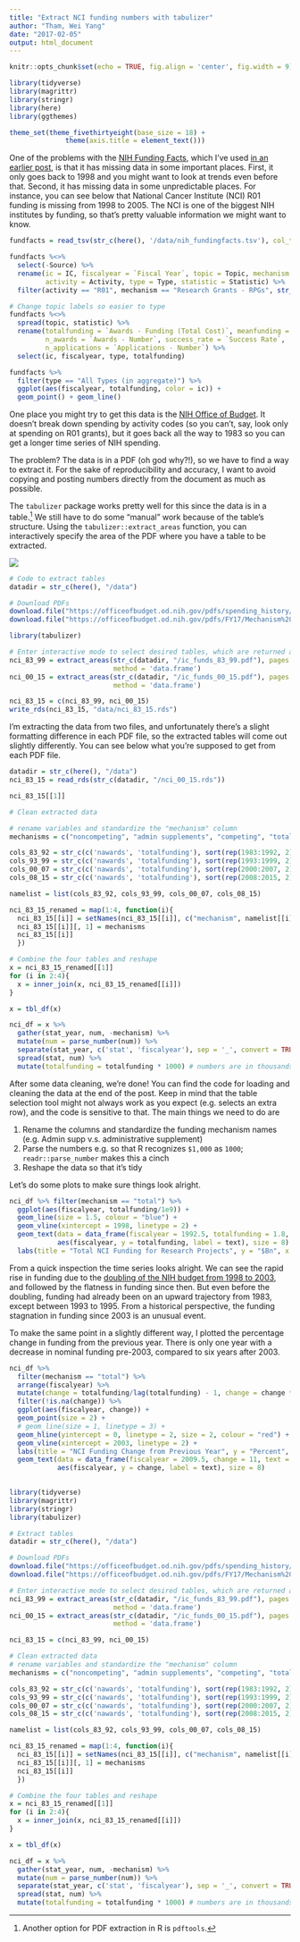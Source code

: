 ```yaml
---
title: "Extract NCI funding numbers with tabulizer"
author: "Tham, Wei Yang"
date: "2017-02-05"
output: html_document
---
```


```r
knitr::opts_chunk$set(echo = TRUE, fig.align = 'center', fig.width = 9)
```

```r
library(tidyverse)
library(magrittr)
library(stringr)
library(here)
library(ggthemes)

theme_set(theme_fivethirtyeight(base_size = 18) +
              theme(axis.title = element_text()))

```

One of the problems with the [NIH Funding Facts](https://report.nih.gov/fundingfacts/fundingfacts.aspx), which I've used [in an earlier post](https://weiyangtham.github.io/nih_booms_busts/), is that it has missing data in some important places. First, it only goes back to 1998 and you might want to look at trends even before that. Second, it has missing data in some unpredictable places. For instance, you can see below that National Cancer Institute (NCI) R01 funding is missing from 1998 to 2005. The NCI is one of the biggest NIH institutes by funding, so that's pretty valuable information we might want to know. 

```r
fundfacts = read_tsv(str_c(here(), '/data/nih_fundingfacts.tsv'), col_types = cols(Statistic = 'd')) 

fundfacts %<>% 
  select(-Source) %>% 
  rename(ic = IC, fiscalyear = `Fiscal Year`, topic = Topic, mechanism = Mechanism, 
         activity = Activity, type = Type, statistic = Statistic) %>% 
  filter(activity == "R01", mechanism == "Research Grants - RPGs", str_detect(ic, "NCI|NHLBI"))

# Change topic labels so easier to type
fundfacts %<>% 
  spread(topic, statistic) %>% 
  rename(totalfunding = `Awards - Funding (Total Cost)`, meanfunding = `Awards - Average Total Cost`, 
         n_awards = `Awards - Number`, success_rate = `Success Rate`, 
         n_applications = `Applications - Number`) %>% 
  select(ic, fiscalyear, type, totalfunding)

fundfacts %>% 
  filter(type == "All Types (in aggregate)") %>% 
  ggplot(aes(fiscalyear, totalfunding, color = ic)) + 
  geom_point() + geom_line()

```

One place you might try to get this data is the [NIH Office of Budget](https://officeofbudget.od.nih.gov/spending_hist.html). It doesn't break down spending by activity codes (so you can't, say, look only at spending on R01 grants), but it goes back all the way to 1983 so you can get a longer time series of NIH spending. 

The problem? The data is in a PDF (oh god why?!), so we have to find a way to extract it. For the sake of reproducibility and accuracy, I want to avoid copying and posting numbers directly from the document as much as possible. 

The `tabulizer` package works pretty well for this since the data is in a table.[^1] We still have to do some "manual" work because of the table's structure. Using the `tabulizer::extract_areas` function, you can interactively specify the area of the PDF where you have a table to be extracted. 

![][ncipdf]

[ncipdf]: https://weiyangtham.github.io/images/ncipdf.png

[^1]: Another option for PDF extraction in R is `pdftools`.

```r
# Code to extract tables
datadir = str_c(here(), "/data")

# Download PDFs
download.file("https://officeofbudget.od.nih.gov/pdfs/spending_history/Mechanism%20Detail%20by%20IC,%20FY%201983%20-%20FY%201999.pdf", destfile = str_c(datadir, "/ic_funds_83_99.pdf"))
download.file("https://officeofbudget.od.nih.gov/pdfs/FY17/Mechanism%20Detail%20by%20IC%20FY%202000-FY%202015%20V.pdf", destfile = str_c(datadir, "/ic_funds_00_15.pdf"))

library(tabulizer)

# Enter interactive mode to select desired tables, which are returned as a list
nci_83_99 = extract_areas(str_c(datadir, "/ic_funds_83_99.pdf"), pages = 1:2, 
                          method = 'data.frame')
nci_00_15 = extract_areas(str_c(datadir, "/ic_funds_00_15.pdf"), pages = 1:2, 
                          method = 'data.frame')

nci_83_15 = c(nci_83_99, nci_00_15)
write_rds(nci_83_15, "data/nci_83_15.rds")
```

I'm extracting the data from two files, and unfortunately there's a slight formatting difference in each PDF file, so the extracted tables will come out slightly differently. You can see below what you're supposed to get from each PDF file. 

```r

datadir = str_c(here(), "/data")
nci_83_15 = read_rds(str_c(datadir, "/nci_00_15.rds"))

nci_83_15[[1]]
```

```r
# Clean extracted data

# rename variables and standardize the "mechanism" column
mechanisms = c("noncompeting", "admin supplements", "competing", "total", "sbir-sttr", "total_with_sbir_sttr")

cols_83_92 = str_c(c('nawards', 'totalfunding'), sort(rep(1983:1992, 2)), sep = '_')
cols_93_99 = str_c(c('nawards', 'totalfunding'), sort(rep(1993:1999, 2)), sep = '_')
cols_00_07 = str_c(c('nawards', 'totalfunding'), sort(rep(2000:2007, 2)), sep = '_')
cols_08_15 = str_c(c('nawards', 'totalfunding'), sort(rep(2008:2015, 2)), sep = '_')

namelist = list(cols_83_92, cols_93_99, cols_00_07, cols_08_15)

nci_83_15_renamed = map(1:4, function(i){
  nci_83_15[[i]] = setNames(nci_83_15[[i]], c("mechanism", namelist[[i]]))
  nci_83_15[[i]][, 1] = mechanisms
  nci_83_15[[i]]
  })

# Combine the four tables and reshape
x = nci_83_15_renamed[[1]]
for (i in 2:4){
  x = inner_join(x, nci_83_15_renamed[[i]])
}

x = tbl_df(x)

nci_df = x %>% 
  gather(stat_year, num, -mechanism) %>% 
  mutate(num = parse_number(num)) %>% 
  separate(stat_year, c('stat', 'fiscalyear'), sep = '_', convert = TRUE) %>% 
  spread(stat, num) %>% 
  mutate(totalfunding = totalfunding * 1000) # numbers are in thousands of dollars

```

After some data cleaning, we're done!  You can find the code for loading and cleaning the data at the end of the post. Keep in mind that the table selection tool might not always work as you expect (e.g. selects an extra row), and the code is sensitive to that. The main things we need to do are 

1. Rename the columns and standardize the funding mechanism names (e.g. Admin supp v.s. administrative supplement)
2. Parse the numbers e.g. so that R recognizes `$1,000` as `1000`; `readr::parse_number` makes this a cinch
3. Reshape the data so that it's tidy

Let's do some plots to make sure things look alright. 

```r
nci_df %>% filter(mechanism == "total") %>% 
  ggplot(aes(fiscalyear, totalfunding/1e9)) + 
  geom_line(size = 1.5, colour = "blue") +
  geom_vline(xintercept = 1998, linetype = 2) + 
  geom_text(data = data_frame(fiscalyear = 1992.5, totalfunding = 1.8, text = "Doubling Begins"), 
            aes(fiscalyear, y = totalfunding, label = text), size = 8) + 
  labs(title = "Total NCI Funding for Research Projects", y = "$Bn", x = "Fiscal Year")

```

From a quick inspection the time series looks alright. We can see the rapid rise in funding due to the [doubling of the NIH budget from 1998 to 2003](http://www.sciencemag.org/news/2002/01/nih-budget-reaches-doubling-point), and followed by the flatness in funding since then. But even before the doubling, funding had already been on an upward trajectory from 1983, except between 1993 to 1995. From a historical perspective, the funding stagnation in funding since 2003 is an unusual event. 

To make the same point in a slightly different way, I plotted the percentage change in funding from the previous year. There is only one year with a decrease in nominal funding pre-2003, compared to six years after 2003. 

```r
nci_df %>% 
  filter(mechanism == "total") %>% 
  arrange(fiscalyear) %>% 
  mutate(change = totalfunding/lag(totalfunding) - 1, change = change * 100) %>% 
  filter(!is.na(change)) %>% 
  ggplot(aes(fiscalyear, change)) +
  geom_point(size = 2) +
  # geom_line(size = 1, linetype = 3) + 
  geom_hline(yintercept = 0, linetype = 2, size = 2, colour = "red") + 
  geom_vline(xintercept = 2003, linetype = 2) + 
  labs(title = "NCI Funding Change from Previous Year", y = "Percent", x = "Fiscal Year") +
  geom_text(data = data_frame(fiscalyear = 2009.5, change = 11, text = "Post Doubling"), 
            aes(fiscalyear, y = change, label = text), size = 8) 
  

```

```r
library(tidyverse)
library(magrittr)
library(stringr)
library(tabulizer)

# Extract tables
datadir = str_c(here(), "/data")

# Download PDFs
download.file("https://officeofbudget.od.nih.gov/pdfs/spending_history/Mechanism%20Detail%20by%20IC,%20FY%201983%20-%20FY%201999.pdf", destfile = str_c(datadir, "/ic_funds_83_99.pdf"))
download.file("https://officeofbudget.od.nih.gov/pdfs/FY17/Mechanism%20Detail%20by%20IC%20FY%202000-FY%202015%20V.pdf", destfile = str_c(datadir, "/ic_funds_00_15.pdf"))

# Enter interactive mode to select desired tables, which are returned as a list
nci_83_99 = extract_areas(str_c(datadir, "/ic_funds_83_99.pdf"), pages = 1:2, 
                          method = 'data.frame')
nci_00_15 = extract_areas(str_c(datadir, "/ic_funds_00_15.pdf"), pages = 1:2, 
                          method = 'data.frame')

nci_83_15 = c(nci_83_99, nci_00_15)

# Clean extracted data
# rename variables and standardize the "mechanism" column
mechanisms = c("noncompeting", "admin supplements", "competing", "total", "sbir-sttr", "total_with_sbir_sttr")

cols_83_92 = str_c(c('nawards', 'totalfunding'), sort(rep(1983:1992, 2)), sep = '_')
cols_93_99 = str_c(c('nawards', 'totalfunding'), sort(rep(1993:1999, 2)), sep = '_')
cols_00_07 = str_c(c('nawards', 'totalfunding'), sort(rep(2000:2007, 2)), sep = '_')
cols_08_15 = str_c(c('nawards', 'totalfunding'), sort(rep(2008:2015, 2)), sep = '_')

namelist = list(cols_83_92, cols_93_99, cols_00_07, cols_08_15)

nci_83_15_renamed = map(1:4, function(i){
  nci_83_15[[i]] = setNames(nci_83_15[[i]], c("mechanism", namelist[[i]]))
  nci_83_15[[i]][, 1] = mechanisms
  nci_83_15[[i]]
  })

# Combine the four tables and reshape
x = nci_83_15_renamed[[1]]
for (i in 2:4){
  x = inner_join(x, nci_83_15_renamed[[i]])
}

x = tbl_df(x)

nci_df = x %>% 
  gather(stat_year, num, -mechanism) %>% 
  mutate(num = parse_number(num)) %>% 
  separate(stat_year, c('stat', 'fiscalyear'), sep = '_', convert = TRUE) %>% 
  spread(stat, num) %>% 
  mutate(totalfunding = totalfunding * 1000) # numbers are in thousands of dollars

```



